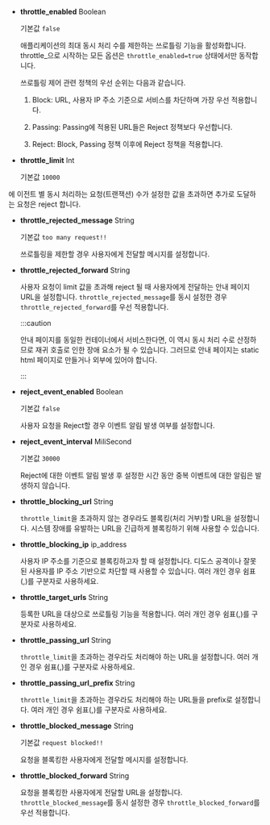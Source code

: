 * **throttle_enabled** <span class='type'>Boolean</span>

  기본값 `false`

  애플리케이션의 최대 동시 처리 수를 제한하는 쓰로틀링 기능을 활성화합니다. throttle_으로 시작하는 모든 옵션은 `throttle_enabled=true` 상태에서만 동작합니다.

  쓰로틀링 제어 관련 정책의 우선 순위는 다음과 같습니다.

  1. Block: URL, 사용자 IP 주소 기준으로 서비스를 차단하며 가장 우선 적용합니다.
  
  1. Passing: Passing에 적용된 URL들은 Reject 정책보다 우선합니다.
  
  1. Reject: Block, Passing 정책 이후에 Reject 정책을 적용합니다.

* **throttle_limit** <span class='type'>Int</span>

  기본값 `10000`

에  이전트 별 동시 처리하는 요청(트랜잭션) 수가 설정한 값을 초과하면 추가로 도달하는 요청은 reject 합니다.

* **throttle_rejected_message** <span class='type'>String</span>

  기본값 `too many request!!`

  쓰로틀링을 제한할 경우 사용자에게 전달할 메시지를 설정합니다.

* **throttle_rejected_forward** <span class='type'>String</span>

  사용자 요청이 limit 값을 초과해 reject 될 때 사용자에게 전달하는 안내 페이지 URL을 설정합니다. `throttle_rejected_message`를 동시 설정한 경우 `throttle_rejected_forward`를 우선 적용합니다.

  :::caution

  안내 페이지를 동일한 컨테이너에서 서비스한다면, 이 역시 동시 처리 수로 산정하므로 재귀 호출로 인한 장애 요소가 될 수 있습니다. 그러므로 안내 페이지는 static html 페이지로 만들거나 외부에 있어야 합니다.
  
  :::

* **reject_event_enabled** <span class='type'>Boolean</span>

  기본값 `false`

  사용자 요청을 Reject할 경우 이벤트 알림 발생 여부를 설정합니다.

* **reject_event_interval** <span class='type'>MiliSecond</span>

  기본값 `30000`

  Reject에 대한 이벤트 알림 발생 후 설정한 시간 동안 중복 이벤트에 대한 알림은 발생하지 않습니다.

* **throttle_blocking_url** <span class='type'>String</span>

  `throttle_limit`을 초과하지 않는 경우라도 블록킹(처리 거부)할 URL을 설정합니다. 시스템 장애를 유발하는 URL을 긴급하게 블록킹하기 위해 사용할 수 있습니다.

* **throttle_blocking_ip** <span class='type'>ip_address</span>

  사용자 IP 주소를 기준으로 블록킹하고자 할 때 설정합니다. 디도스 공격이나 잘못된 사용자를 IP 주소 기반으로 차단할 때 사용할 수 있습니다. 여러 개인 경우 쉼표(,)를 구분자로 사용하세요.

* **throttle_target_urls** <span class='type'>String</span>

  등록한 URL을 대상으로 쓰로틀링 기능을 적용합니다. 여러 개인 경우 쉼표(,)를 구분자로 사용하세요.

* **throttle_passing_url** <span class='type'>String</span>

  `throttle_limit`을 초과하는 경우라도 처리해야 하는 URL을 설정합니다. 여러 개인 경우 쉼표(,)를 구분자로 사용하세요.

* **throttle_passing_url_prefix** <span class='type'>String</span>

  `throttle_limit`을 초과하는 경우라도 처리해야 하는 URL들을 prefix로 설정합니다. 여러 개인 경우 쉼표(,)를 구분자로 사용하세요.

* **throttle_blocked_message** <span class='type'>String</span>

  기본값 `request blocked!!`

  요청을 블록킹한 사용자에게 전달할 메시지를 설정합니다.

* **throttle_blocked_forward** <span class='type'>String</span>

  요청을 블록킹한 사용자에게 전달할 URL을 설정합니다. `throttle_blocked_message`를 동시 설정한 경우 `throttle_blocked_forward`를 우선 적용합니다.
